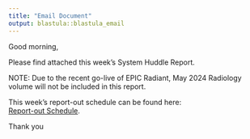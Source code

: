```yaml
---
title: "Email Document"
output: blastula::blastula_email
---
```


Good morning,
 
Please find attached this week’s System Huddle Report.

NOTE: Due to the recent go-live of EPIC Radiant, May 2024 Radiology volume will not be included in this report. 
 
This week's report-out schedule can be found here:  
[Report-out Schedule](https://mtsinai.sharepoint.com/:x:/r/sites/Downtown-StrategicIniatitives/Shared%20Documents/General/01.%20MSHS/PI/2023/MSHS%20Huddle/System%20Huddle%20Calendar.xlsx?d=w7a4bdb7fbf0c4e4a8391b83375b34076&csf=1&web=1&e=BOMwPZ).
 
Thank you 
